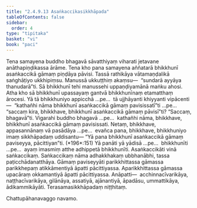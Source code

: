 ```yaml
---
title: "2.4.9.13 Asaṅkaccikasikkhāpada"
tableOfContents: false
sidebar:
  order: 4
type: "tipitaka"
basket: "vi"
book: "paci"
---
```



<DynamicBreadcrumb />

<Division number="1224" book="paci" bookNo="2" page="461">

<Paragraph number="3517" book="paci">
Tena samayena buddho bhagavā sāvatthiyaṃ viharati jetavane anāthapiṇḍikassa ārāme. Tena kho pana samayena aññatarā bhikkhunī asaṅkaccikā gāmaṃ piṇḍāya pāvisi. Tassā rathikāya vātamaṇḍalikā saṅghāṭiyo ukkhipiṃsu. Manussā ukkuṭṭhiṃ akaṃsu—  “sundarā ayyāya thanudarā”ti. Sā bhikkhunī tehi manussehi uppaṇḍiyamānā maṅku ahosi.
</Paragraph>

<Paragraph number="3518" book="paci">
Atha kho sā bhikkhunī upassayaṃ gantvā bhikkhunīnaṃ etamatthaṃ ārocesi. Yā tā bhikkhuniyo appicchā …pe…  tā ujjhāyanti khiyyanti vipācenti—  “kathañhi nāma bhikkhunī asaṅkaccikā gāmaṃ pavisissatī”ti …pe…  “saccaṃ kira, bhikkhave, bhikkhunī asaṅkaccikā gāmaṃ pāvisī”ti? “Saccaṃ, bhagavā”ti. Vigarahi buddho bhagavā …pe…  kathañhi nāma, bhikkhave, bhikkhunī asaṅkaccikā gāmaṃ pavisissati. Netaṃ, bhikkhave, appasannānaṃ vā pasādāya …pe…  evañca pana, bhikkhave, bhikkhuniyo imaṃ sikkhāpadaṃ uddisantu—
</Paragraph>

</Division>
<Division number="1225" book="paci" bookNo="2" page="461">

<Paragraph number="3519" book="paci">
<Emphasis>“Yā pana bhikkhunī asaṅkaccikā gāmaṃ paviseyya, pācittiyan”</Emphasis>ti. (*196*:<Emphasis>151</Emphasis>)
</Paragraph>

</Division>
<Division number="1226" book="paci" bookNo="2" page="462">

<Paragraph number="3520" book="paci">
<Emphasis>Yā panā</Emphasis>ti yā yādisā …pe…  <Emphasis>bhikkhunī</Emphasis>ti …pe…  ayaṃ imasmiṃ atthe adhippetā bhikkhunīti.
</Paragraph>

<Paragraph number="3521" book="paci">
<Emphasis>Asaṅkaccikā</Emphasis>ti vinā saṅkaccikaṃ.
</Paragraph>

<Paragraph number="3522" book="paci">
<Emphasis>Saṅkaccikaṃ</Emphasis> nāma adhakkhakaṃ ubbhanābhi, tassa paṭicchādanatthāya.
</Paragraph>

<Paragraph number="3523" book="paci">
<Emphasis>Gāmaṃ paviseyyā</Emphasis>ti parikkhittassa gāmassa parikkhepaṃ atikkāmentiyā āpatti pācittiyassa. Aparikkhittassa gāmassa upacāraṃ okkamantiyā āpatti pācittiyassa.
</Paragraph>

</Division>
<Division number="1227" book="paci" bookNo="2" page="462">

<Paragraph number="3524" book="paci">
Anāpatti—  acchinnacīvarikāya, naṭṭhacīvarikāya, gilānāya, assatiyā, ajānantiyā, āpadāsu, ummattikāya, ādikammikāyāti.

</Paragraph>
</Division>

<Paragraph number="3525" type="center" book="paci">
Terasamasikkhāpadaṃ niṭṭhitaṃ.

  
Chattupāhanavaggo navamo.
</Paragraph>